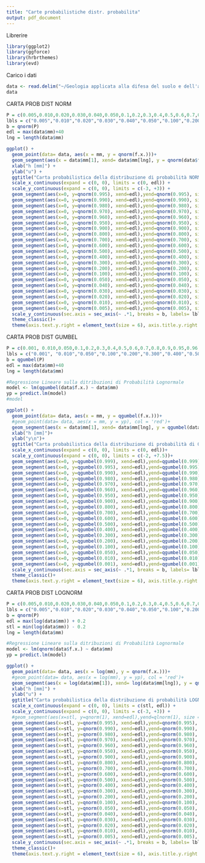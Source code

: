 ---
title: "Carte probabilistiche distr. probabilita"
output: pdf_document
---
Librerire
```{r}
library(ggplot2)
library(ggforce)
library(hrbrthemes)
library(evd)
```

Carico i dati

```{r}
data <- read.delim("~/Geologia applicata alla difesa del suolo e dell'ambiente/Elementi di Idrologia e Idraulica/II-MaterialeRelTecIdrologia2021-2022/3gg.txt", comment.char="#")
data
```


CARTA PROB DIST NORM
```{r}
P = c(0.005,0.010,0.020,0.030,0.040,0.050,0.1,0.2,0.3,0.4,0.5,0.6,0.7,0.8,0.9,0.95,0.96,0.97,0.98,0.99,0.995)
lbls = c("0.005","0.010","0.020","0.030","0.040","0.050","0.100","0.200","0.300","0.400","0.500","0.600","0.700","0.800","0.900","0.950","0.960","0.970","0.980","0.990","0.995")
b = qnorm(P)
edl = max(data$mm)+40
lng = length(data$mm)

ggplot() +
  geom_point(data= data, aes(x = mm, y = qnorm(f.x.)))+
  geom_segment(aes(x = data$mm[1], xend= data$mm[lng], y = qnorm(data$f.x.[1]) , yend = qnorm(data$f.x.[lng])), col='blue')+
  xlab("h [mm]") +
  ylab("u") +
  ggtitle("Carta probabilistica della distribuzione di probabilità NORMALE\n",)+
  scale_x_continuous(expand = c(0, 0), limits = c(0, edl)) +
  scale_y_continuous(expand = c(0, 0), limits = c(-3, +3)) +
  geom_segment(aes(x=0, y=qnorm(0.995), xend=edl),yend=qnorm(0.995), size = 0.1, text ="segment")+
  geom_segment(aes(x=0, y=qnorm(0.990), xend=edl),yend=qnorm(0.990), size = 0.1, text ="segment")+
  geom_segment(aes(x=0, y=qnorm(0.980), xend=edl),yend=qnorm(0.980), size = 0.1, text ="segment")+
  geom_segment(aes(x=0, y=qnorm(0.970), xend=edl),yend=qnorm(0.970), size = 0.1, text ="segment")+
  geom_segment(aes(x=0, y=qnorm(0.960), xend=edl),yend=qnorm(0.960), size = 0.1, text ="segment")+
  geom_segment(aes(x=0, y=qnorm(0.950), xend=edl),yend=qnorm(0.950), size = 0.1, text ="segment")+
  geom_segment(aes(x=0, y=qnorm(0.900), xend=edl),yend=qnorm(0.900), size = 0.1, text ="segment")+
  geom_segment(aes(x=0, y=qnorm(0.800), xend=edl),yend=qnorm(0.800), size = 0.1, text ="segment")+
  geom_segment(aes(x=0, y=qnorm(0.700), xend=edl),yend=qnorm(0.700), size = 0.1, text ="segment")+
  geom_segment(aes(x=0, y=qnorm(0.600), xend=edl),yend=qnorm(0.600), size = 0.1, text ="segment")+
  geom_segment(aes(x=0, y=qnorm(0.500), xend=edl),yend=qnorm(0.500), size = 0.1, text ="segment")+
  geom_segment(aes(x=0, y=qnorm(0.400), xend=edl),yend=qnorm(0.400), size = 0.1, text ="segment")+
  geom_segment(aes(x=0, y=qnorm(0.300), xend=edl),yend=qnorm(0.300), size = 0.1, text ="segment")+
  geom_segment(aes(x=0, y=qnorm(0.200), xend=edl),yend=qnorm(0.200), size = 0.1, text ="segment")+
  geom_segment(aes(x=0, y=qnorm(0.100), xend=edl),yend=qnorm(0.100), size = 0.1, text ="segment")+
  geom_segment(aes(x=0, y=qnorm(0.050), xend=edl),yend=qnorm(0.050), size = 0.1, text ="segment")+
  geom_segment(aes(x=0, y=qnorm(0.040), xend=edl),yend=qnorm(0.040), size = 0.1, text ="segment")+
  geom_segment(aes(x=0, y=qnorm(0.030), xend=edl),yend=qnorm(0.030), size = 0.1, text ="segment")+
  geom_segment(aes(x=0, y=qnorm(0.020), xend=edl),yend=qnorm(0.020), size = 0.1, text ="segment")+
  geom_segment(aes(x=0, y=qnorm(0.010), xend=edl),yend=qnorm(0.010), size = 0.1, text ="segment")+
  geom_segment(aes(x=0, y=qnorm(0.005), xend=edl),yend=qnorm(0.005), size = 0.1, text ="segment")+
  scale_y_continuous(sec.axis = sec_axis(~ .*1, breaks = b, labels= lbls, name = "P(x)\n"))+
  theme_classic()+
  theme(axis.text.y.right = element_text(size = 6), axis.title.y.right = element_text(size = 12), plot.title = element_text(size = 12, hjust = 0.5),panel.background = element_rect(colour = "black", fill=NA, size=1))

```


CARTA PROB DIST GUMBEL
```{r}
P = c(0.001, 0.010,0.050,0.1,0.2,0.3,0.4,0.5,0.6,0.7,0.8,0.9,0.95,0.96,0.97,0.98,0.99,0.995, 0.999)
lbls = c("0.001", "0.010","0.050","0.100","0.200","0.300","0.400","0.500","0.600","0.700","0.800","0.900","0.950","0.960","0.970","0.980","0.990","0.995", "0.999")
b = qgumbel(P)
edl = max(data$mm)+40
lng = length(data$mm)

#Regressione Lineare sulla ditribuzioni di Probabilità Lognormale
model <- lm(qgumbel(data$f.x.) ~ data$mm)
yp = predict.lm(model)
#model

ggplot() +
  geom_point(data= data, aes(x = mm, y = qgumbel(f.x.)))+
  #geom_point(data= data, aes(x = mm, y = yp), col = 'red')+
  geom_segment(aes(x = data$mm[1], xend= data$mm[lng], y = qgumbel(data$f.x.[1]) , yend = qgumbel(data$f.x.[lng])), col='blue')+
  xlab("h [mm]")+
  ylab("y\n")+
  ggtitle("Carta probabilistica della distribuzione di probabilità di GUMBEL\n",)+
  scale_x_continuous(expand = c(0, 0), limits = c(0, edl))+
  scale_y_continuous(expand = c(0, 0), limits = c(-2, +7.5))+
  geom_segment(aes(x=0, y=qgumbel(0.999), xend=edl),yend=qgumbel(0.999), size = 0.1, text ="segment")+
  geom_segment(aes(x=0, y=qgumbel(0.995), xend=edl),yend=qgumbel(0.995), size = 0.1, text ="segment")+
  geom_segment(aes(x=0, y=qgumbel(0.990), xend=edl),yend=qgumbel(0.990), size = 0.1, text ="segment")+
  geom_segment(aes(x=0, y=qgumbel(0.980), xend=edl),yend=qgumbel(0.980), size = 0.1, text ="segment")+
  geom_segment(aes(x=0, y=qgumbel(0.970), xend=edl),yend=qgumbel(0.970), size = 0.1, text ="segment")+
  geom_segment(aes(x=0, y=qgumbel(0.960), xend=edl),yend=qgumbel(0.960), size = 0.1, text ="segment")+
  geom_segment(aes(x=0, y=qgumbel(0.950), xend=edl),yend=qgumbel(0.950), size = 0.1, text ="segment")+
  geom_segment(aes(x=0, y=qgumbel(0.900), xend=edl),yend=qgumbel(0.900), size = 0.1, text ="segment")+
  geom_segment(aes(x=0, y=qgumbel(0.800), xend=edl),yend=qgumbel(0.800), size = 0.1, text ="segment")+
  geom_segment(aes(x=0, y=qgumbel(0.700), xend=edl),yend=qgumbel(0.700), size = 0.1, text ="segment")+
  geom_segment(aes(x=0, y=qgumbel(0.600), xend=edl),yend=qgumbel(0.600), size = 0.1, text ="segment")+
  geom_segment(aes(x=0, y=qgumbel(0.500), xend=edl),yend=qgumbel(0.500), size = 0.1, text ="segment")+
  geom_segment(aes(x=0, y=qgumbel(0.400), xend=edl),yend=qgumbel(0.400), size = 0.1, text ="segment")+
  geom_segment(aes(x=0, y=qgumbel(0.300), xend=edl),yend=qgumbel(0.300), size = 0.1, text ="segment")+
  geom_segment(aes(x=0, y=qgumbel(0.200), xend=edl),yend=qgumbel(0.200), size = 0.1, text ="segment")+
  geom_segment(aes(x=0, y=qgumbel(0.100), xend=edl),yend=qgumbel(0.100), size = 0.1, text ="segment")+
  geom_segment(aes(x=0, y=qgumbel(0.050), xend=edl),yend=qgumbel(0.050), size = 0.1, text ="segment")+
  geom_segment(aes(x=0, y=qgumbel(0.010), xend=edl),yend=qgumbel(0.010), size = 0.1, text ="segment")+
  geom_segment(aes(x=0, y=qgumbel(0.001), xend=edl),yend=qgumbel(0.001), size = 0.1, text ="segment")+
  scale_y_continuous(sec.axis = sec_axis(~ .*1, breaks = b, labels= lbls, name = "P(y)\n"))+
  theme_classic()+
  theme(axis.text.y.right = element_text(size = 6), axis.title.y.right = element_text(size = 12), plot.title = element_text(size = 12, hjust = 0.5), panel.border = element_rect(colour = "black", fill=NA, size=1))

```


CARTA PROB DIST LOGNORM
```{r}
P = c(0.005,0.010,0.020,0.030,0.040,0.050,0.1,0.2,0.3,0.4,0.5,0.6,0.7,0.8,0.9,0.95,0.96,0.97,0.98,0.99,0.995)
lbls = c("0.005","0.010","0.020","0.030","0.040","0.050","0.100","0.200","0.300","0.400","0.500","0.600","0.700","0.800","0.900","0.950","0.960","0.970","0.980","0.990","0.995")
b = qnorm(P)
edl = max(log(data$mm)) + 0.2
stl = min(log(data$mm)) - 0.2
lng = length(data$mm)

#Regressione Lineare sulla ditribuzioni di Probabilità Lognormale
model <- lm(qnorm(data$f.x.) ~ data$mm)
yp = predict.lm(model)

ggplot() +
  geom_point(data= data, aes(x = log(mm), y = qnorm(f.x.)))+
  #geom_point(data= data, aes(x = log(mm), y = yp), col = 'red')+
  geom_segment(aes(x = log(data$mm[1]), xend= log(data$mm[lng]), y = qnorm(data$f.x.[1]) , yend = qnorm(data$f.x.[lng])), col='blue')+
  xlab("h [mm]") +
  ylab("u") +
  ggtitle("Carta probabilistica della distribuzione di probabilità LOGNORMALE\n",)+
  scale_x_continuous(expand = c(0, 0), limits = c(stl, edl)) +
  scale_y_continuous(expand = c(0, 0), limits = c(-3, +3)) +
  #geom_segment(aes(x=stl, y=qnorm(1), xend=edl),yend=qlnorm(1), size = 0.1, text ="segment")+
  geom_segment(aes(x=stl, y=qnorm(0.995), xend=edl),yend=qnorm(0.995), size = 0.1, text ="segment")+
  geom_segment(aes(x=stl, y=qnorm(0.990), xend=edl),yend=qnorm(0.990), size = 0.1, text ="segment")+
  geom_segment(aes(x=stl, y=qnorm(0.980), xend=edl),yend=qnorm(0.980), size = 0.1, text ="segment")+
  geom_segment(aes(x=stl, y=qnorm(0.970), xend=edl),yend=qnorm(0.970), size = 0.1, text ="segment")+
  geom_segment(aes(x=stl, y=qnorm(0.960), xend=edl),yend=qnorm(0.960), size = 0.1, text ="segment")+
  geom_segment(aes(x=stl, y=qnorm(0.950), xend=edl),yend=qnorm(0.950), size = 0.1, text ="segment")+
  geom_segment(aes(x=stl, y=qnorm(0.900), xend=edl),yend=qnorm(0.900), size = 0.1, text ="segment")+
  geom_segment(aes(x=stl, y=qnorm(0.800), xend=edl),yend=qnorm(0.800), size = 0.1, text ="segment")+
  geom_segment(aes(x=stl, y=qnorm(0.700), xend=edl),yend=qnorm(0.700), size = 0.1, text ="segment")+
  geom_segment(aes(x=stl, y=qnorm(0.600), xend=edl),yend=qnorm(0.600), size = 0.1, text ="segment")+
  geom_segment(aes(x=stl, y=qnorm(0.500), xend=edl),yend=qnorm(0.500), size = 0.1, text ="segment")+
  geom_segment(aes(x=stl, y=qnorm(0.400), xend=edl),yend=qnorm(0.400), size = 0.1, text ="segment")+
  geom_segment(aes(x=stl, y=qnorm(0.300), xend=edl),yend=qnorm(0.300), size = 0.1, text ="segment")+
  geom_segment(aes(x=stl, y=qnorm(0.200), xend=edl),yend=qnorm(0.200), size = 0.1, text ="segment")+
  geom_segment(aes(x=stl, y=qnorm(0.100), xend=edl),yend=qnorm(0.100), size = 0.1, text ="segment")+
  geom_segment(aes(x=stl, y=qnorm(0.050), xend=edl),yend=qnorm(0.050), size = 0.1, text ="segment")+
  geom_segment(aes(x=stl, y=qnorm(0.040), xend=edl),yend=qnorm(0.040), size = 0.1, text ="segment")+
  geom_segment(aes(x=stl, y=qnorm(0.030), xend=edl),yend=qnorm(0.030), size = 0.1, text ="segment")+
  geom_segment(aes(x=stl, y=qnorm(0.020), xend=edl),yend=qnorm(0.020), size = 0.1, text ="segment")+
  geom_segment(aes(x=stl, y=qnorm(0.010), xend=edl),yend=qnorm(0.010), size = 0.1, text ="segment")+
  geom_segment(aes(x=stl, y=qnorm(0.005), xend=edl),yend=qnorm(0.005), size = 0.1, text ="segment")+
  scale_y_continuous(sec.axis = sec_axis(~ .*1, breaks = b, labels= lbls, name = "P(x)\n"))+
  theme_classic()+
  theme(axis.text.y.right = element_text(size = 6), axis.title.y.right = element_text(size = 12), plot.title = element_text(size = 12, hjust = 0.5), panel.border = element_rect(colour = "black", fill=NA, size=1))

```